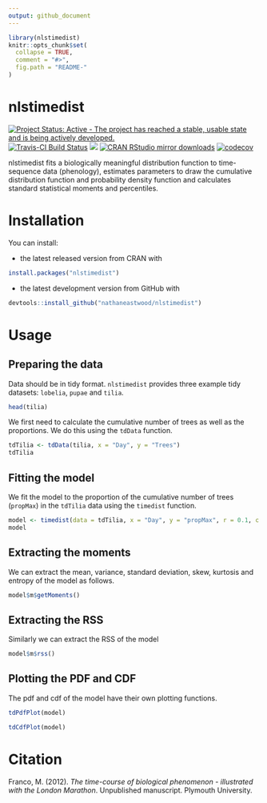 ```yaml
---
output: github_document
---
```


<!-- README.md is generated from README.Rmd. Please edit that file -->

```r
library(nlstimedist)
knitr::opts_chunk$set(
  collapse = TRUE,
  comment = "#>",
  fig.path = "README-"
)

```

# nlstimedist

[![Project Status: Active - The project has reached a stable, usable state and is being actively developed.](http://www.repostatus.org/badges/latest/active.svg)](http://www.repostatus.org/#active) [![Travis-CI Build Status](https://travis-ci.org/nathaneastwood/nlstimedist.svg?branch=master)](https://travis-ci.org/nathaneastwood/nlstimedist) [![](http://www.r-pkg.org/badges/version/nlstimedist)](http://www.r-pkg.org/pkg/nlstimedist) [![CRAN RStudio mirror downloads](http://cranlogs.r-pkg.org/badges/nlstimedist)](http://www.r-pkg.org/pkg/remotes) [![codecov](https://codecov.io/gh/nathaneastwood/nlstimedist/branch/master/graph/badge.svg)](https://codecov.io/gh/nathaneastwood/nlstimedist)

nlstimedist fits a biologically meaningful distribution function to time-sequence data (phenology), estimates parameters to draw the cumulative distribution function and probability density function and calculates standard statistical moments and percentiles.

# Installation

You can install:

* the latest released version from CRAN with

```r
install.packages("nlstimedist")
```

* the latest development version from GitHub with

```r
devtools::install_github("nathaneastwood/nlstimedist")
```

# Usage

## Preparing the data
Data should be in tidy format. `nlstimedist` provides three example tidy datasets: `lobelia`, `pupae` and `tilia`.

```r
head(tilia)
```

We first need to calculate the cumulative number of trees as well as the proportions. We do this using the `tdData` function.

```r
tdTilia <- tdData(tilia, x = "Day", y = "Trees")
tdTilia
```

## Fitting the model
We fit the model to the proportion of the cumulative number of trees (`propMax`) in the `tdTilia` data using the `timedist` function.

```r
model <- timedist(data = tdTilia, x = "Day", y = "propMax", r = 0.1, c = 0.5, t = 120)
model
```

## Extracting the moments
We can extract the mean, variance, standard deviation, skew, kurtosis and entropy of the model as follows.

```r
model$m$getMoments()
```

## Extracting the RSS
Similarly we can extract the RSS of the model

```r
model$m$rss()
```

## Plotting the PDF and CDF
The pdf and cdf of the model have their own plotting functions.

```r
tdPdfPlot(model)
```

```r
tdCdfPlot(model)
```

# Citation
Franco, M. (2012). *The time-course of biological phenomenon - illustrated with the London Marathon*. Unpublished manuscript. Plymouth University.

